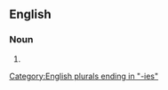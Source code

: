 ==English==
{{wikipedia}}

===Noun===
{{head|en|noun plural form}}

# {{plural of|fatality|lang=en}}

[[Category:English plurals ending in "-ies"]]